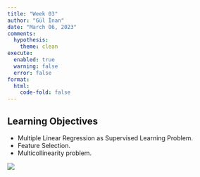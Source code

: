 ```yaml
---
title: "Week 03"
author: "Gül İnan"
date: "March 06, 2023"
comments:
  hypothesis: 
    theme: clean
execute: 
  enabled: true
  warning: false
  error: false
format: 
  html:
    code-fold: false
---
```


## Learning Objectives

* Multiple Linear Regression as Supervised Learning Problem.
* Feature Selection.
* Multicollinearity problem.


![](/images/heatmap.png)

